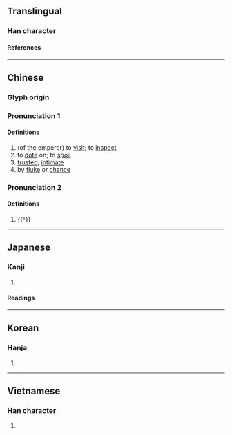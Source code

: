 {{also|幸}}
{{character info}}
==Translingual==

===Han character===
{{Han char|rn=9|rad=人|as=08|sn=10|four=24241|canj=OGTJ|ids=⿰亻幸}}

====References====
{{Han ref|kx=0107.310|dkj=00771|dj=0229.110|hdz=10170.060|uh=5016}}

----

==Chinese==
{{zh-forms|s=幸}}

===Glyph origin===
{{Han etym}}

===Pronunciation 1===
{{zh-pron
|m=xìng
|c=hang6
|mn=hēng/sēng
|mc=y
|oc=y
|cat=v,a
}}

====Definitions====
{{zh-hanzi}}

# (of the emperor) to [[visit]]; to [[inspect]]
# to [[dote]] on; to [[spoil]]
# [[trusted]]; [[intimate]]
# by [[fluke]] or [[chance]]

===Pronunciation 2===
{{zh-pron
|m=xìng
|cat=
}}

====Definitions====
{{zh-hanzi}}

# {{†}} {{zh-alt-form|婞}}

----

==Japanese==

===Kanji===
{{ja-kanji|grade=|rs=人08}}

# {{rfdef|ja|sort=人08}}

====Readings====
{{ja-readings
|goon=ぎょう<ぎやう
|kanon=こう<がう
|kun=しあわ-せ<しあは-せ, さいわ-い
}}

----

==Korean==

===Hanja===
{{ko-hanja|행}}

# {{rfdef|ko|sort=人08}}

----

==Vietnamese==

===Han character===
{{vi-readings|reading=[[hãnh]], [[hạnh]]|rs=人08}}

# {{rfdef|vi}}